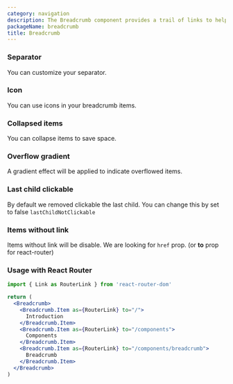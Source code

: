 ```yaml
---
category: navigation
description: The Breadcrumb component provides a trail of links to help users understand their location within the application's hierarchy and navigate back to previous pages. It enhances user experience by improving navigation and context within complex interfaces.
packageName: breadcrumb
title: Breadcrumb
---
```


### Separator

You can customize your separator.

<div data-playground="separator.tsx" data-component="Breadcrumb"></div>

### Icon

You can use icons in your breadcrumb items.

<div data-playground="icon.tsx" data-component="Breadcrumb"></div>

### Collapsed items

You can collapse items to save space.

<div data-playground="collapsed.tsx" data-component="Breadcrumb"></div>

### Overflow gradient

A gradient effect will be applied to indicate overflowed items.

<div data-playground="gradient.tsx" data-component="Breadcrumb"></div>

### Last child clickable

By default we removed clickable the last child. You can change this by set to false `lastChildNotClickable`

<div data-playground="last-child.tsx" data-component="Breadcrumb"></div>

### Items without link

Items without link will be disable. We are looking for `href` prop. (or **to** prop for react-router)

<div data-playground="child-disabled.tsx" data-component="Breadcrumb"></div>

### Usage with React Router

```jsx
import { Link as RouterLink } from 'react-router-dom'

return (
  <Breadcrumb>
    <Breadcrumb.Item as={RouterLink} to="/">
      Introduction
    </Breadcrumb.Item>
    <Breadcrumb.Item as={RouterLink} to="/components">
      Components
    </Breadcrumb.Item>
    <Breadcrumb.Item as={RouterLink} to="/components/breadcrumb">
      Breadcrumb
    </Breadcrumb.Item>
  </Breadcrumb>
)
```
